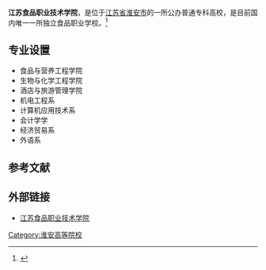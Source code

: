 {{高校
| name =江苏食品药品职业技术学院
| image =
| logo =
| motto =行知并举 德技双馨
| rector =王仁雷
| type = 公办
| established =
| location = [[中华人民共和国|中华人民共和国]][[江苏省|江苏省]][[淮安市|淮安市]]
| students =
| staff =605人
| campus =
| address =清浦区枚乘东路4号
| telephone =
| area =1269亩
| sports =
| website =http://www.jsfpc.edu.cn/
}}
'''江苏食品职业技术学院'''，是位于[[江苏省|江苏省]][[淮安市|淮安市]]的一所公办普通专科高校，是目前国内唯一一所独立食品职业学校。<ref>{{Cite web |url=http://www.jsfsc.edu.cn/xygk.asp |title=江苏食品职业技术学院简介 |access-date=2010-10-23 |archive-date=2016-07-09 |archive-url=https://web.archive.org/web/20160709131209/http://www.jsfsc.edu.cn/xygk.asp |dead-url=yes }}</ref>

== 专业设置 ==
* 食品与营养工程学院
* 生物与化学工程学院
* 酒店与旅游管理学院
* 机电工程系
* 计算机应用技术系
* 会计学学
* 经济贸易系
* 外语系
== 参考文献 ==
{{reflist}}
== 外部链接 ==
* [http://www.jsfpc.edu.cn/ 江苏食品职业技术学院] {{Wayback|url=http://www.jsfpc.edu.cn/ |date=20210120162604 }}

{{Univ-stub}}

{{江苏高等院校}}
[[Category:淮安高等院校|Category:淮安高等院校]]